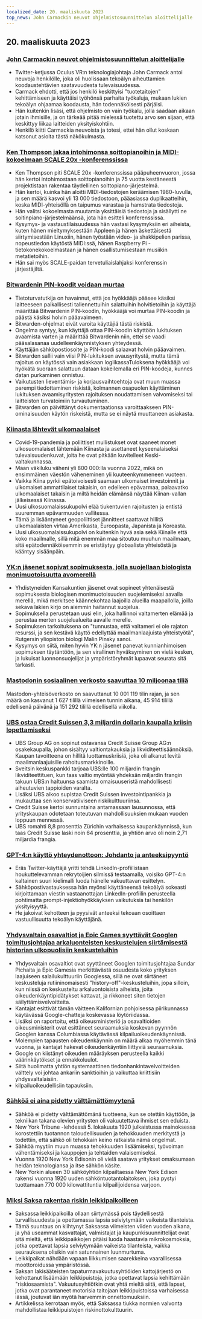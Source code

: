 ```yaml
---
localized_date: 20. maaliskuuta 2023
top_news: John Carmackin neuvot ohjelmistosuunnittelun aloittelijalle
---
```




<CallToAction />

<Steps>

## 20. maaliskuuta 2023

### [John Carmackin neuvot ohjelmistosuunnittelun aloittelijalle](https://twitter.com/ID_AA_Carmack/status/1637087219591659520?ref=hackernewsgpt.com)

- Twitter-ketjussa Oculus VR:n teknologiajohtaja John Carmack antoi neuvoja henkilölle, joka oli huolissaan tekoälyn aiheuttamien koodaustehtävien saatavuudesta tulevaisuudessa.
- Carmack ehdotti, että jos henkilö keskittyisi "tuotetaitojen" kehittämiseen ja käyttäisi työhönsä parhaita työkaluja, mukaan lukien tekoälyn ohjaamaa koodausta, hän todennäköisesti pärjäisi.
- Hän kuitenkin lisäsi, että ohjelmisto on vain työkalu, jolla saadaan aikaan jotain ihmisille, ja on tärkeää pitää mielessä tuotettu arvo sen sijaan, että keskittyy liikaa laitteiden yksityiskohtiin.
- Henkilö kiitti Carmackia neuvoista ja totesi, ettei hän ollut koskaan katsonut asioita tästä näkökulmasta.

### [Ken Thompson jakaa intohimonsa soittopianoihin ja MIDI-kokoelmaan SCALE 20x -konferenssissa](https://www.youtube.com/watch?v=kaandEt_pKw&ref=hackernewsgpt.com)

- Ken Thompson piti SCALE 20x -konferenssissa pääpuheenvuoron, jossa hän kertoi intohimostaan soittopianoihin ja 75 vuotta kestäneestä projektistaan rakentaa täydellinen soittopiano-järjestelmä.
- Hän kertoi, kuinka hän aloitti MIDI-tiedostojen keräämisen 1980-luvulla, ja sen määrä kasvoi yli 13 000 tiedostoon, pääasiassa duplikaatteihin, koska MIDI-yhteisöllä on taipumus varastaa ja hamstrata tiedostoja.
- Hän valitsi kokoelmasta muutamia yksittäisiä tiedostoja ja sisällytti ne soitinpiano-järjestelmäänsä, jota hän esitteli konferenssissa.
- Kysymys- ja vastaustilaisuudessa hän vastasi kysymyksiin eri aiheista, kuten hänen mieltymyksestään Appleen ja hänen äskettäisestä siirtymisestään Linuxiin, hänen työstään video- ja shakkipelien parissa, nopeustiedon käytöstä MIDI:ssä, hänen Raspberry Pi -tietokonekokoelmastaan ja hänen osallistumisestaan musiikin metatietoihin.
- Hän sai myös SCALE-paidan tervetuliaislahjaksi konferenssin järjestäjiltä.

### [Bitwardenin PIN-koodit voidaan murtaa](https://ambiso.github.io/bitwarden-pin/?ref=hackernewsgpt.com)

- Tietoturvatutkija on havainnut, että jos hyökkääjä pääsee käsiksi laitteeseen paikallisesti tallennettuihin salattuihin holvitietoihin ja käyttäjä määrittää Bitwardenin PIN-koodin, hyökkääjä voi murtaa PIN-koodin ja päästä käsiksi holvin pääavaimeen.
- Bitwarden-ohjelmat eivät varoita käyttäjiä tästä riskistä.
- Ongelma syntyy, kun käyttäjä ottaa PIN-koodin käyttöön lukituksen avaamista varten ja määrittää Bitwardenin niin, ettei se vaadi pääsalasanaa uudelleenkäynnistyksen yhteydessä.
- Käyttäjän sähköpostiosoite ja PIN-koodi salaavat holvin pääavaimen.
- Bitwarden sallii vain viisi PIN-lukituksen avausyritystä, mutta tämä rajoitus on käytössä vain asiakkaan logiikassaTuloksena hyökkääjä voi hyökätä suoraan salattuun dataan kokeilemalla eri PIN-koodeja, kunnes datan purkaminen onnistuu.
- Vaikutusten lieventämis- ja korjausvaihtoehtoja ovat muun muassa parempi tiedottaminen riskistä, kolmannen osapuolen käyttäminen lukituksen avaamisyritysten rajoituksen noudattamisen valvomiseksi tai laitteiston turvatoimiin turvautuminen.
- Bitwarden on päivittänyt dokumentaationsa varoittaakseen PIN-ominaisuuden käytön riskeistä, mutta se ei näytä muuttaneen asiakasta.

### [Kiinasta lähtevät ulkomaalaiset](https://www.persuasion.community/p/leaving-china?ref=hackernewsgpt.com)

- Covid-19-pandemia ja poliittiset mullistukset ovat saaneet monet ulkosuomalaiset lähtemään Kiinasta ja asettaneet kyseenalaiseksi tulevaisuudenkuvat, joita he ovat pitkään kuvitelleet Keski-valtakunnassa.
- Maan väkiluku väheni yli 800 000:lla vuonna 2022, mikä on ensimmäinen väestön väheneminen yli kuuteenkymmeneen vuoteen.
- Vaikka Kiina pyrkii epätoivoisesti saamaan ulkomaiset investoinnit ja ulkomaiset ammattilaiset takaisin, on edelleen epävarmaa, palaavatko ulkomaalaiset takaisin ja miltä heidän elämänsä näyttää Kiinan-vallan jälkeisessä Kiinassa.
- Uusi ulkosuomalaissukupolvi elää tiukentuvien rajoitusten ja entistä suuremman epävarmuuden vallitessa.
- Tämä ja lisääntyneet geopoliittiset jännitteet saattavat hillitä ulkomaalaisten virtaa Amerikasta, Euroopasta, Japanista ja Koreasta.
- Uusi ulkosuomalaissukupolvi on kuitenkin hyvä asia sekä Kiinalle että koko maailmalle, sillä mitä enemmän maa sitoutuu muuhun maailmaan, sitä epätodennäköisemmin se eristäytyy globaalista yhteisöstä ja kääntyy sisäänpäin.

### [YK:n jäsenet sopivat sopimuksesta, jolla suojellaan biologista monimuotoisuutta avomerellä](https://apnews.com/article/un-oceans-biodiversity-treaty-0b024fa07e8c1947236d8b8491ebf92c?ref=hackernewsgpt.com)

- Yhdistyneiden Kansakuntien jäsenet ovat sopineet yhtenäisestä sopimuksesta biologisen monimuotoisuuden suojelemiseksi aavalla merellä, mikä merkitsee käännekohtaa laajoilla alueilla maapallolla, joilla sekava lakien kirjo on aiemmin haitannut suojelua.
- Sopimuksella perustetaan uusi elin, joka hallinnoi valtamerten elämää ja perustaa merten suojelualueita aavalle merelle.
- Sopimuksen tarkoituksena on "tunnustaa, että valtameri ei ole rajaton resurssi, ja sen kestävä käyttö edellyttää maailmanlaajuista yhteistyötä", Rutgersin yliopiston biologi Malin Pinsky sanoi.
- Kysymys on siitä, miten hyvin YK:n jäsenet panevat kunnianhimoisen sopimuksen täytäntöön, ja sen virallinen hyväksyminen on vielä kesken, ja lukuisat luonnonsuojelijat ja ympäristöryhmät lupaavat seurata sitä tarkasti.

### [Mastodonin sosiaalinen verkosto saavuttaa 10 miljoonaa tiliä](https://mastodon.social/@mastodonusercount/110051957865629817?ref=hackernewsgpt.com)

Mastodon-yhteisöverkosto on saavuttanut 10 001 119 tilin rajan, ja sen määrä on kasvanut 1 627 tilillä viimeisen tunnin aikana, 45 914 tilillä edellisenä päivänä ja 151 292 tilillä edellisellä viikolla.

### [UBS ostaa Credit Suissen 3,3 miljardin dollarin kaupalla kriisin lopettamiseksi](https://www.bloomberg.com/news/articles/2023-03-19/ubs-agrees-to-buy-credit-suisse-in-historic-deal-to-end-crisis?ref=hackernewsgpt.com)

- UBS Group AG on sopinut ostavansa Credit Suisse Group AG:n osakekaupalla, johon sisältyy valtiontakauksia ja likviditeettisäännöksiä. Kaupan tavoitteena on hillitä luottamuskriisiä, joka oli alkanut levitä maailmanlaajuisille rahoitusmarkkinoille.
- Sveitsin keskuspankki tarjoaa UBS:lle 100 miljardin frangin likviditeettituen, kun taas valtio myöntää yhdeksän miljardin frangin takuun UBS:n haltuunsa saamista omaisuuseristä mahdollisesti aiheutuvien tappioiden varalta.
- Lisäksi UBS aikoo supistaa Credit Suissen investointipankkia ja mukauttaa sen konservatiiviseen riskikulttuuriinsa.
- Credit Suisse kertoi sunnuntaina antamassaan lausunnossa, että yrityskaupan odotetaan toteutuvan mahdollisuuksien mukaan vuoden loppuun mennessä.
- UBS romahti 8,8 prosenttia Zürichin varhaisessa kaupankäynnissä, kun taas Credit Suisse laski noin 64 prosenttia, ja yhtiön arvo oli noin 2,71 miljardia frangia.

### [GPT-4:n käyttö yhteydenottoon: Johdanto ja anteeksipyyntö](https://twitter.com/brdskggs/status/1637114268876144640?ref=hackernewsgpt.com)

- Eräs Twitter-käyttäjä yritti tehdä LinkedIn-profiilistaan houkuttelevamman rekrytoijien silmissä testaamalla, voisiko GPT-4:n kaltainen suuri kielimalli luoda hänelle vakuuttavan esittelyn.
- Sähköpostivastauksessa hän myönsi käyttäneensä tekoälyä sokeasti kirjoittamaan viestin vastaanottajan LinkedIn-profiilin perusteella pohtimatta prompt-injektiohyökkäyksen vaikutuksia tai henkilön yksityisyyttä.
- He jakoivat kehotteen ja pyysivät anteeksi tekoaan osoittaen vastuullisuutta tekoälyn käyttäjänä.

### [Yhdysvaltain osavaltiot ja Epic Games syyttävät Googlen toimitusjohtajaa arkaluonteisten keskustelujen siirtämisestä historian ulkopuolisiin keskusteluihin](http://www.fosspatents.com/2023/03/us-states-epic-games-others-accuse.html?ref=hackernewsgpt.com)

- Yhdysvaltain osavaltiot ovat syyttäneet Googlen toimitusjohtajaa Sundar Pichaita ja Epic Gamesia merkittävästä osuudesta koko yrityksen laajuiseen salailukulttuuriin Googlessa, sillä ne ovat siirtäneet keskusteluja rutiininomaisesti "history-off"-keskusteluihin, jopa silloin, kun niissä on keskusteltu arkaluontoisista aiheista, joita oikeudenkäyntipidätykset kattavat, ja rikkoneet siten tietojen säilyttämisvelvoitteita.
- Kantajat esittivät tämän väitteen Kalifornian pohjoisessa piirikunnassa käytävässä Google-chatteja koskevassa löytöriidassa.
- Lisäksi on raportoitu, että oikeusministeriö ja osavaltioiden oikeusministerit ovat esittäneet seuraamuksia koskevan pyynnön Googlen kanssa Columbiassa käytävässä kilpailuoikeudenkäynnissä.
- Molempien tapausten oikeudenkäynnin on määrä alkaa myöhemmin tänä vuonna, ja kantajat hakevat oikeudenkäyntiin liittyviä seuraamuksia.
- Google on kiistänyt oikeuden määräyksen perusteella kaikki väärinkäytökset ja ennakkoluulot.
- Siitä huolimatta yhtiön systemaattinen tiedonhankintavelvoitteiden välttely voi johtaa ankariin sanktioihin ja vaikuttaa kriittisiin yhdysvaltalaisiin.
- kilpailuoikeudellisiin tapauksiin.

### [Sähköä ei aina pidetty välttämättömyytenä](https://www.smithsonianmag.com/smart-news/people-had-to-be-convinced-of-the-usefulness-of-electricity-21221094/?ref=hackernewsgpt.com)

- Sähköä ei pidetty välttämättömänä tuotteena, kun se otettiin käyttöön, ja tekniikan takana olevien yritysten oli vakuutettava ihmiset sen eduista.
- New York Tribune -lehdessä 5. lokakuuta 1920 julkaistussa mainoksessa korostettiin tuotannon taloudellisuuden ja tehokkuuden merkitystä ja todettiin, että sähkö oli tehokkain keino ratkaista nämä ongelmat.
- Sähköä myytiin muun muassa tehokkuuden lisäämiseksi, työvoiman vähentämiseksi ja kauppojen ja tehtaiden valaisemiseksi.
- Vuonna 1920 New York Edisonin oli vielä saatava yritykset omaksumaan heidän teknologiansa ja itse sähkön käsite.
- New Yorkin alueen 30 sähköyhtiön kilpailtaessa New York Edison rakensi vuonna 1920 uuden sähköntuotantolaitoksen, joka pystyi tuottamaan 770 000 kilowattituntia kilpailijoidensa varjoon.

### [Miksi Saksa rakentaa riskin leikkipaikoilleen](https://www.theguardian.com/world/2021/oct/24/why-germany-is-building-risk-into-its-playgrounds?ref=hackernewsgpt.com)

- Saksassa leikkipaikoilla ollaan siirtymässä pois täydellisestä turvallisuudesta ja opettamassa lapsia selviytymään vaikeista tilanteista.
- Tämä suuntaus on kiihtynyt Saksassa viimeisten viiden vuoden aikana, ja yhä useammat kasvattajat, valmistajat ja kaupunkisuunnittelijat ovat sitä mieltä, että leikkipaikkojen pitäisi luoda haastavia mikrokosmoksia, jotka opettavat lapsia selviytymään vaikeista tilanteista, vaikka seurauksena olisikin vain satunnainen luunmurtuma.
- Leikkipaikat nähdään vapaan liikkumisen saarekkeina vaarallisessa moottoroidussa ympäristössä.
- Saksan lakisääteisten tapaturmavakuutusyhtiöiden kattojärjestö on kehottanut lisäämään leikkipuistoja, jotka opettavat lapsia kehittämään "riskiosaamista". Vakuutusyhtiötkin ovat yhtä mieltä siitä, että lapset, jotka ovat parantaneet motorisia taitojaan leikkipuistoissa varhaisessa iässä, joutuvat iän myötä harvemmin onnettomuuksiin.
- Artikkelissa kerrotaan myös, että Saksassa tiukka normien valvonta mahdollistaa leikkipuistojen riskinottokulttuurin.

</Steps>
